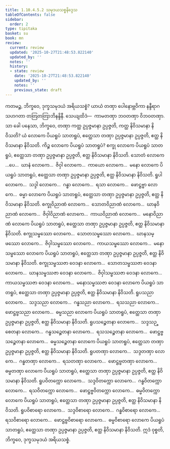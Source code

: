 ```yaml
---
title: 1.10.4.5.2 သမုဒယသစ္စနိဒ္ဒေသ
tableOfContents: false
sidebar:
  order: 2
type: tipitaka
basket: su
book: mn
review:
  current: review
  updated: '2025-10-27T21:48:53.822140'
  updated_by: ''
  notes: ''
  history:
  - state: review
    date: '2025-10-27T21:48:53.822140'
    updated_by: ''
    notes: ''
    previous_state: draft
---
```



<ReviewStatus review={frontmatter.review} showDetails={true} />

<HypothesisAnnotation frontmatter={frontmatter} />

<DynamicBreadcrumb />

<Division number="133" book="mn" e="ch" v="24" p="240">

<Paragraph number="408" book="mn">
ကတမဉ္စ, ဘိက္ခဝေ, ဒုက္ခသမုဒယံ အရိယသစ္စံ? ယာယံ တဏှာ ပေါနောဗ္ဘဝိကာ နန္ဒီရာဂသဟဂတာ တတြတတြာဘိနန္ဒိနီ. သေယျထိဒံ—  ကာမတဏှာ ဘဝတဏှာ ဝိဘဝတဏှာ.
</Paragraph>

<Paragraph number="409" book="mn">
သာ ခေါ ပနေသာ, ဘိက္ခဝေ, တဏှာ ကတ္ထ ဥပ္ပဇ္ဇမာနာ ဥပ္ပဇ္ဇတိ, ကတ္ထ နိဝိသမာနာ နိဝိသတိ? ယံ လောကေ ပိယရူပံ သာတရူပံ, ဧတ္ထေသာ တဏှာ ဥပ္ပဇ္ဇမာနာ ဥပ္ပဇ္ဇတိ, ဧတ္ထ နိဝိသမာနာ နိဝိသတိ.
</Paragraph>

<Paragraph number="410" book="mn">
ကိဉ္စ လောကေ ပိယရူပံ သာတရူပံ? စက္ခု လောကေ ပိယရူပံ သာတရူပံ, ဧတ္ထေသာ တဏှာ ဥပ္ပဇ္ဇမာနာ ဥပ္ပဇ္ဇတိ, ဧတ္ထ နိဝိသမာနာ နိဝိသတိ. သောတံ လောကေ …ပေ…  ဃာနံ လောကေ…  ဇိဝှါ လောကေ…  ကာယော လောကေ…  မနော လောကေ ပိယရူပံ သာတရူပံ, ဧတ္ထေသာ တဏှာ ဥပ္ပဇ္ဇမာနာ ဥပ္ပဇ္ဇတိ, ဧတ္ထ နိဝိသမာနာ နိဝိသတိ.
</Paragraph>

<Paragraph number="411" book="mn">
ရူပါ လောကေ…  သဒ္ဒါ လောကေ…  ဂန္ဓာ လောကေ…  ရသာ လောကေ…  ဖောဋ္ဌဗ္ဗာ လောကေ…  ဓမ္မာ လောကေ ပိယရူပံ သာတရူပံ, ဧတ္ထေသာ တဏှာ ဥပ္ပဇ္ဇမာနာ ဥပ္ပဇ္ဇတိ, ဧတ္ထ နိဝိသမာနာ နိဝိသတိ.
</Paragraph>

<Paragraph number="412" book="mn">
စက္ခုဝိညာဏံ လောကေ…  သောတဝိညာဏံ လောကေ…  ဃာနဝိညာဏံ လောကေ…  ဇိဝှါဝိညာဏံ လောကေ…  ကာယဝိညာဏံ လောကေ…  မနောဝိညာဏံ လောကေ ပိယရူပံ သာတရူပံ, ဧတ္ထေသာ တဏှာ ဥပ္ပဇ္ဇမာနာ ဥပ္ပဇ္ဇတိ, ဧတ္ထ နိဝိသမာနာ နိဝိသတိ.
</Paragraph>

<Paragraph number="413" book="mn">
စက္ခုသမ္ဖဿော လောကေ…  သောတသမ္ဖဿော လောကေ…  ဃာနသမ္ဖဿော လောကေ…  ဇိဝှါသမ္ဖဿော လောကေ…  ကာယသမ္ဖဿော လောကေ…  မနောသမ္ဖဿော လောကေ ပိယရူပံ သာတရူပံ, ဧတ္ထေသာ တဏှာ ဥပ္ပဇ္ဇမာနာ ဥပ္ပဇ္ဇတိ, ဧတ္ထ နိဝိသမာနာ နိဝိသတိ.
</Paragraph>

<Paragraph number="414" book="mn">
စက္ခုသမ္ဖဿဇာ ဝေဒနာ လောကေ…  သောတသမ္ဖဿဇာ ဝေဒနာ လောကေ…  ဃာနသမ္ဖဿဇာ ဝေဒနာ လောကေ…  ဇိဝှါသမ္ဖဿဇာ ဝေဒနာ လောကေ…  ကာယသမ္ဖဿဇာ ဝေဒနာ လောကေ…  မနောသမ္ဖဿဇာ ဝေဒနာ လောကေ ပိယရူပံ သာတရူပံ, ဧတ္ထေသာ တဏှာ ဥပ္ပဇ္ဇမာနာ ဥပ္ပဇ္ဇတိ, ဧတ္ထ နိဝိသမာနာ နိဝိသတိ.
</Paragraph>

<Paragraph number="415" book="mn">
ရူပသညာ လောကေ…  သဒ္ဒသညာ လောကေ…  ဂန္ဓသညာ လောကေ…  ရသသညာ လောကေ…  ဖောဋ္ဌဗ္ဗသညာ လောကေ…  ဓမ္မသညာ လောကေ ပိယရူပံ သာတရူပံ, ဧတ္ထေသာ တဏှာ ဥပ္ပဇ္ဇမာနာ ဥပ္ပဇ္ဇတိ, ဧတ္ထ နိဝိသမာနာ နိဝိသတိ.
</Paragraph>

<Paragraph number="416" book="mn">
ရူပသဉ္စေတနာ လောကေ…  သဒ္ဒသဉ္စေတနာ လောကေ…  ဂန္ဓသဉ္စေတနာ လောကေ…  ရသသဉ္စေတနာ လောကေ…  ဖောဋ္ဌဗ္ဗသဉ္စေတနာ လောကေ…  ဓမ္မသဉ္စေတနာ လောကေ ပိယရူပံ သာတရူပံ, ဧတ္ထေသာ တဏှာ ဥပ္ပဇ္ဇမာနာ ဥပ္ပဇ္ဇတိ, ဧတ္ထ နိဝိသမာနာ နိဝိသတိ.
</Paragraph>

<Paragraph number="417" book="mn">
ရူပတဏှာ လောကေ…  သဒ္ဒတဏှာ လောကေ…  ဂန္ဓတဏှာ လောကေ…  ရသတဏှာ လောကေ…  ဖောဋ္ဌဗ္ဗတဏှာ လောကေ…  ဓမ္မတဏှာ လောကေ ပိယရူပံ သာတရူပံ, ဧတ္ထေသာ တဏှာ ဥပ္ပဇ္ဇမာနာ ဥပ္ပဇ္ဇတိ, ဧတ္ထ နိဝိသမာနာ နိဝိသတိ.
</Paragraph>

<Paragraph number="418" book="mn">
ရူပဝိတက္ကော လောကေ…  သဒ္ဒဝိတက္ကော လောကေ…  ဂန္ဓဝိတက္ကော လောကေ…  ရသဝိတက္ကော လောကေ…  ဖောဋ္ဌဗ္ဗဝိတက္ကော လောကေ…  ဓမ္မဝိတက္ကော လောကေ ပိယရူပံ သာတရူပံ, ဧတ္ထေသာ တဏှာ ဥပ္ပဇ္ဇမာနာ ဥပ္ပဇ္ဇတိ, ဧတ္ထ နိဝိသမာနာ နိဝိသတိ.
</Paragraph>

<Paragraph number="419" book="mn">
ရူပဝိစာရော လောကေ…  သဒ္ဒဝိစာရော လောကေ…  ဂန္ဓဝိစာရော လောကေ…  ရသဝိစာရော လောကေ…  ဖောဋ္ဌဗ္ဗဝိစာရော လောကေ…  ဓမ္မဝိစာရော လောကေ ပိယရူပံ သာတရူပံ, ဧတ္ထေသာ တဏှာ ဥပ္ပဇ္ဇမာနာ ဥပ္ပဇ္ဇတိ, ဧတ္ထ နိဝိသမာနာ နိဝိသတိ. ဣဒံ ဝုစ္စတိ, ဘိက္ခဝေ, ဒုက္ခသမုဒယံ အရိယသစ္စံ.
</Paragraph>
</Division>
